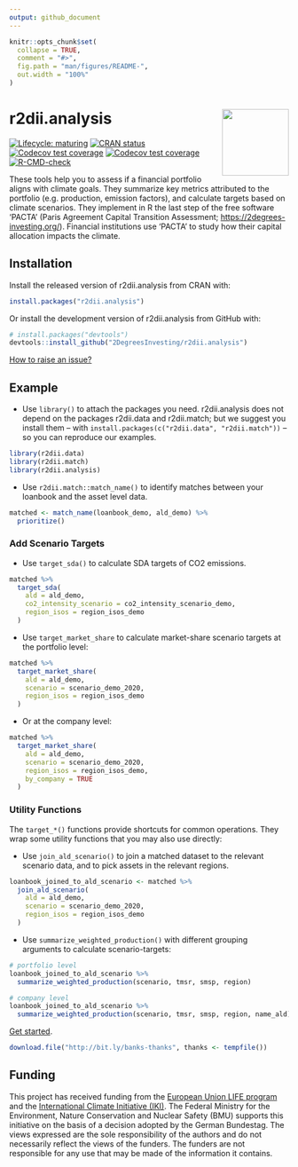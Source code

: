 ```yaml
---
output: github_document 
---
```

<!-- README.md is generated from README.Rmd. Please edit that file -->

```r
knitr::opts_chunk$set(
  collapse = TRUE,
  comment = "#>",
  fig.path = "man/figures/README-",
  out.width = "100%"
)
```

# r2dii.analysis <img src="man/figures/logo.svg" align="right" width="120" />

<!-- badges: start -->
[![Lifecycle: maturing](https://img.shields.io/badge/lifecycle-maturing-blue.svg)](https://lifecycle.r-lib.org/articles/stages.html)
[![CRAN status](https://www.r-pkg.org/badges/version/r2dii.analysis)](https://CRAN.R-project.org/package=r2dii.analysis)
[![Codecov test coverage](https://codecov.io/gh/2degreesinvesting/r2dii.analysis/branch/main/graph/badge.svg)](https://codecov.io/gh/2degreesinvesting/r2dii.analysis?branch=main)
[![Codecov test coverage](https://codecov.io/gh/2DegreesInvesting/r2dii.analysis/branch/main/graph/badge.svg)](https://app.codecov.io/gh/2DegreesInvesting/r2dii.analysis?branch=main)
[![R-CMD-check](https://github.com/2DegreesInvesting/r2dii.analysis/actions/workflows/R-CMD-check.yaml/badge.svg)](https://github.com/2DegreesInvesting/r2dii.analysis/actions/workflows/R-CMD-check.yaml)
<!-- badges: end -->

These tools help you to assess if a financial portfolio aligns with climate
goals. They summarize key metrics attributed to the portfolio (e.g.
production, emission factors), and calculate targets based on climate
scenarios. They implement in R the last step of the free software 'PACTA'
(Paris Agreement Capital Transition Assessment;
<https://2degrees-investing.org/>). Financial institutions use 'PACTA' to
study how their capital allocation impacts the climate.

## Installation

Install the released version of r2dii.analysis from CRAN with:

```r
install.packages("r2dii.analysis")
```

Or install the development version of r2dii.analysis from GitHub with:

```r
# install.packages("devtools")
devtools::install_github("2DegreesInvesting/r2dii.analysis")
```

[How to raise an issue?](https://2degreesinvesting.github.io/posts/2020-06-26-instructions-to-raise-an-issue/)

## Example

* Use `library()` to attach the packages you need. r2dii.analysis does not depend on the packages r2dii.data and r2dii.match; but we suggest you install them -- with `install.packages(c("r2dii.data", "r2dii.match"))` -- so you can reproduce our examples.

```r
library(r2dii.data)
library(r2dii.match)
library(r2dii.analysis)
```

* Use `r2dii.match::match_name()` to identify matches between your loanbook and the asset level data.

```r
matched <- match_name(loanbook_demo, ald_demo) %>%
  prioritize()
```

### Add Scenario Targets

* Use `target_sda()` to calculate SDA targets of CO2 emissions.

```r
matched %>%
  target_sda(
    ald = ald_demo,
    co2_intensity_scenario = co2_intensity_scenario_demo,
    region_isos = region_isos_demo
  )
```

* Use `target_market_share` to calculate market-share scenario targets at the portfolio level:

```r
matched %>%
  target_market_share(
    ald = ald_demo,
    scenario = scenario_demo_2020,
    region_isos = region_isos_demo
  )
```

* Or at the company level:

```r
matched %>%
  target_market_share(
    ald = ald_demo,
    scenario = scenario_demo_2020,
    region_isos = region_isos_demo,
    by_company = TRUE
  )
```

### Utility Functions

The `target_*()` functions provide shortcuts for common operations. They wrap some utility functions that you may also use directly:

* Use `join_ald_scenario()` to join a matched dataset to the relevant 
scenario data, and to pick assets in the relevant regions. 

```r
loanbook_joined_to_ald_scenario <- matched %>%
  join_ald_scenario(
    ald = ald_demo,
    scenario = scenario_demo_2020,
    region_isos = region_isos_demo
  )
```

* Use `summarize_weighted_production()` with different grouping arguments to 
calculate scenario-targets:

```r
# portfolio level
loanbook_joined_to_ald_scenario %>%
  summarize_weighted_production(scenario, tmsr, smsp, region)

# company level
loanbook_joined_to_ald_scenario %>%
  summarize_weighted_production(scenario, tmsr, smsp, region, name_ald)
```

[Get started](https://2degreesinvesting.github.io/r2dii.analysis/articles/r2dii-analysis.html).

```r
download.file("http://bit.ly/banks-thanks", thanks <- tempfile())
```

## Funding

This project has received funding from the [European Union LIFE
program](https://wayback.archive-it.org/12090/20210412123959/https://ec.europa.eu/easme/en/) and the [International Climate
Initiative
(IKI)](https://www.international-climate-initiative.com/en/details/project/measuring-paris-agreement-alignment-and-financial-risk-in-financial-markets-18_I_351-2982).
The Federal Ministry for the Environment, Nature Conservation and Nuclear Safety
(BMU) supports this initiative on the basis of a decision adopted by the German
Bundestag. The views expressed are the sole responsibility of the authors and do
not necessarily reflect the views of the funders. The funders are not
responsible for any use that may be made of the information it contains.
